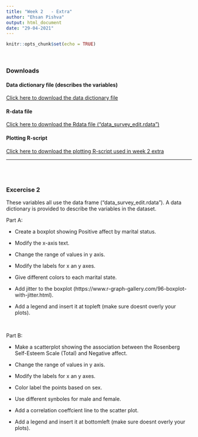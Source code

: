 ```yaml
---
title: "Week 2   - Extra"
author: "Ehsan Pishva"
output: html_document
date: "29-04-2021"
---
```


```r
knitr::opts_chunk$set(echo = TRUE)

```

<br>

### **Downloads**
#### Data dictionary file (describes the variables)
[Click here to download the data dictionary file](https://www.dropbox.com/s/2xwqrk6dypbx4d0/data_survey.pdf?dl=0)


#### R-data file
[Click here to download the Rdata file ("data_survey_edit.rdata")](https://www.dropbox.com/s/x4a0m9easgkynsl/data_survey_edit.rdata?dl=0)


#### Plotting R-script
[Click here to download the plotting R-script used in week 2 extra](https://www.dropbox.com/s/odm0gwktv82u3ve/Week2%20Extra.R?dl=0)

---
<br>
<br>

### Excercise 2

These variables all use the  data frame ("data_survey_edit.rdata"). A data dictionary is provided to describe the variables in the dataset. 

Part A:

  - Create a boxplot showing Positive affect by marital status.
	
  - Modify the x-axis text.
	
  - Change the range of values in y axis.
	
  - Modify the labels for x an y axes.
	
  - Give different colors to each marital state.
	
  - Add jitter to the boxplot (https://www.r-graph-gallery.com/96-boxplot-with-jitter.html).
	
  - Add a legend and insert it at topleft (make sure doesnt overly your plots).
	
<br>

Part B:

  - Make a scatterplot showing the association between the Rosenberg Self-Esteem Scale (Total) and Negative affect.
	
  - Change the range of values in y axis.
	
  - Modify the labels for x an y axes.
	
  - Color label the points based on sex.
	
  - Use different synboles for male and female.
	
  - Add a correlation coeffcient line to the scatter plot.
	
  - Add a legend and insert it at bottomleft (make sure doesnt overly your plots).
	


